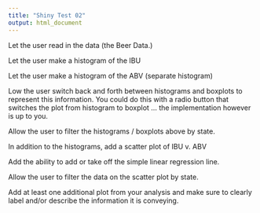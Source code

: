 ```yaml
---
title: "Shiny Test 02"
output: html_document
---
```



Let the user read in the data (the Beer Data.) 


Let the user make a histogram of the IBU


Let the user make a histogram of the ABV  (separate histogram)


Low the user switch back and forth between histograms and boxplots to represent this information.  You could do this with a radio button that switches the plot from histogram to boxplot … the implementation however is up to you.  


Allow the user to filter the histograms / boxplots above by state. 


In addition to the histograms, add a scatter plot of IBU v. ABV


Add the ability to add or take off the simple linear regression line. 


Allow the user to filter the data on the scatter plot by state.


Add at least one additional plot from your analysis and make sure to clearly label and/or describe the information it is conveying.  
